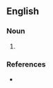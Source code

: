 {{also|OOSA|oose}}
==English==

===Noun===
{{en-noun|-}}

# {{lb|en|software}} {{acronym of|en|[[object-oriented]] [[software engineering]]}}

===References===
* {{pedia}}